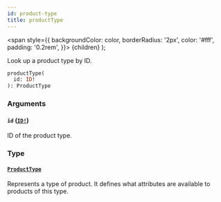 ```yaml
---
id: product-type
title: productType
---
```


<span
style={{
      backgroundColor: color,
      borderRadius: '2px',
      color: '#fff',
      padding: '0.2rem',
    }}>
{children}
</span>
);

Look up a product type by ID.

```graphql
productType(
  id: ID!
): ProductType

```

### Arguments

#### `id` ([`ID!`](/api-reference/scalars/id.mdx))

ID of the product type.

### Type

#### [`ProductType`](/api-reference/objects/product-type.mdx)

Represents a type of product. It defines what attributes are available to products of this type.
